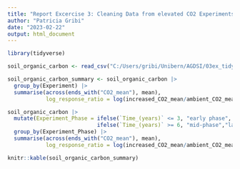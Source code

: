 ```yaml
---
title: "Report Excercise 3: Cleaning Data from elevated CO2 Experiments"
author: "Patricia Gribi"
date: "2023-02-22"
output: html_document
---
```




```r

library(tidyverse)

soil_organic_carbon <- read_csv("C:/Users/gribi/Unibern/AGDSI/03ex_tidy_data.csv") # the data is read into R

soil_organic_carbon_summary <- soil_organic_carbon |>  
  group_by(Experiment) |> 
  summarise(across(ends_with("CO2_mean"), mean),
            log_response_ratio = log(increased_CO2_mean/ambient_CO2_mean, base= exp(1)))

soil_organic_carbon |>
  mutate(Experiment_Phase = ifelse(`Time_(years)` <= 3, "early phase", 
                            ifelse(`Time_(years)` >= 6, "mid-phase","late phase")))|> # the Experiments are converted into 3 phases
  group_by(Experiment_Phase) |> 
  summarise(across(ends_with("CO2_mean"), mean),
            log_response_ratio = log(increased_CO2_mean/ambient_CO2_mean, base= exp(1)))

knitr::kable(soil_organic_carbon_summary)

```



